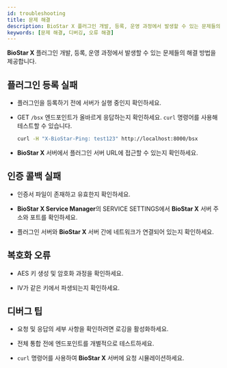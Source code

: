 ```yaml
---
id: troubleshooting
title: 문제 해결
description: BioStar X 플러그인 개발, 등록, 운영 과정에서 발생할 수 있는 문제들의 해결 방법을 제공합니다.
keywords: [문제 해결, 디버깅, 오류 해결]
---
```


**BioStar X** 플러그인 개발, 등록, 운영 과정에서 발생할 수 있는 문제들의 해결 방법을 제공합니다.

## 플러그인 등록 실패

* 플러그인을 등록하기 전에 서버가 실행 중인지 확인하세요.

* <Badge className='get'>GET</Badge> `/bsx` 엔드포인트가 올바르게 응답하는지 확인하세요. `curl` 명령어를 사용해 테스트할 수 있습니다.

  ```bash
  curl -H "X-BioStar-Ping: test123" http://localhost:8000/bsx
  ```

* **BioStar X** 서버에서 플러그인 서버 URL에 접근할 수 있는지 확인하세요.


## 인증 콜백 실패

* 인증서 파일이 존재하고 유효한지 확인하세요.

* **BioStar X Service Manager**의 <Cmd>SERVICE SETTINGS</Cmd>에서 **BioStar X** 서버 주소와 포트를 확인하세요.

* 플러그인 서버와 **BioStar X** 서버 간에 네트워크가 연결되어 있는지 확인하세요.


## 복호화 오류

* AES 키 생성 및 암호화 과정을 확인하세요.

* IV가 같은 키에서 파생되는지 확인하세요.


## 디버그 팁

* 요청 및 응답의 세부 사항을 확인하려면 로깅을 활성화하세요.

* 전체 통합 전에 엔드포인트를 개별적으로 테스트하세요.

* `curl` 명령어를 사용하여 **BioStar X** 서버에 요청 시뮬레이션하세요.